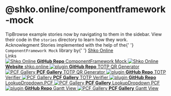 
<Meta title="Shko Online's ComponentFramework-Mock/Introduction" />

<style>
    {`
    .subheading {
      --mediumdark: '#999999';
      font-weight: 900;
      font-size: 13px;
      color: #999;
      letter-spacing: 6px;
      line-height: 24px;
      text-transform: uppercase;
      margin-bottom: 12px;
      margin-top: 40px;
    }

    .link-list {
      display: grid;
      grid-template-columns: 1fr;
      grid-template-rows: 1fr 1fr;
      row-gap: 10px;
    }

    @media (min-width: 620px) {
      .link-list {
        row-gap: 20px;
        column-gap: 20px;
        grid-template-columns: 1fr 1fr;
      }
    }

    @media all and (-ms-high-contrast:none) {
    .link-list {
        display: -ms-grid;
        -ms-grid-columns: 1fr 1fr;
        -ms-grid-rows: 1fr 1fr;
      }
    }

    .link-item {
      display: block;
      padding: 20px 30px 20px 15px;
      border: 1px solid #00000010;
      border-radius: 5px;
      transition: background 150ms ease-out, border 150ms ease-out, transform 150ms ease-out;
      color: #333333;
      display: flex;
      align-items: flex-start;
    }

    .link-item:hover {
      border-color: #1EA7FD50;
      transform: translate3d(0, -3px, 0);
      box-shadow: rgba(0, 0, 0, 0.08) 0 3px 10px 0;
    }

    .link-item:active {
      border-color: #1EA7FD;
      transform: translate3d(0, 0, 0);
    }

    .link-item strong {
      font-weight: 700;
      display: block;
      margin-bottom: 2px;
    }

    .link-item img {
      height: 40px;
      width: 40px;
      margin-right: 15px;
      flex: none;
    }

    .link-item span {
      font-size: 14px;
      line-height: 20px;
    }

    .tip {
      display: inline-block;
      border-radius: 1em;
      font-size: 11px;
      line-height: 12px;
      font-weight: 700;
      background: #E7FDD8;
      color: #66BF3C;
      padding: 4px 12px;
      margin-right: 10px;
      vertical-align: top;
    }

    .tip-wrapper {
      font-size: 13px;
      line-height: 20px;
      margin-top: 40px;
      margin-bottom: 40px;
    }

    .tip-wrapper code {
      font-size: 12px;
      display: inline-block;
    }
  `}
</style>

# @shko.online/componentframework-mock

<div className="tip-wrapper">
    <span className="tip">Tip</span>Browse example stories now by navigating to them in the sidebar. View their code in
    the <code>stories</code> directory to learn how they work.
</div>
<div className="tip-wrapper">
    <span className="tip">Acknowlegment</span> Stories implemented with the help of the{' '}
    <code>ComponentFramework Mock</code> library by{' '}
    <a href="https://shko.online/" target="_blank">
        Shko Online
    </a>
</div>

<div className="subheading">Links</div>

<div className="link-list">
    <a className="link-item" href="https://github.com/Shko-Online/ComponentFramework-Mock" target="_blank">
        <img src="https://avatars.githubusercontent.com/u/103819795?s=200&v=4" alt="Shko Online" />
        <span>
            <strong>GitHub Repo</strong>
            ComponentFramework Mock
        </span>
    </a>
    <a className="link-item" href="https://shko.online" target="_blank">
        <img src="https://avatars.githubusercontent.com/u/103819795?s=200&v=4" alt="Shko Online" />
        <span>
            <strong>Website</strong>
            shko.online
        </span>
    </a>
    <a className="link-item" href="https://github.com/Shko-Online/PCF.TOTP-QR-Generator" target="_blank">
        <img src="https://pngimg.com/uploads/github/github_PNG20.png" alt="plugin" />
        <span>
            <strong>GitHub Repo</strong>
            TOTP QR Generator
        </span>
    </a>
    <a className="link-item" href="https://pcf.gallery/totp-qr-generator/" target="_blank">
        <img src="https://pcf.gallery/assets/images/logo.png" alt="PCF Gallery" />
        <span>
            <strong>PCF Gallery</strong>
            TOTP QR Generator
        </span>
    </a>
    <a className="link-item" href="https://github.com/Shko-Online/PCF.TOTP-Verifier" target="_blank">
        <img src="https://pngimg.com/uploads/github/github_PNG20.png" alt="plugin" />
        <span>
            <strong>GitHub Repo</strong>
            TOTP Verifier
        </span>
    </a>
    <a className="link-item" href="https://pcf.gallery/totp-verifier/" target="_blank">
        <img src="https://pcf.gallery/assets/images/logo.png" alt="PCF Gallery" />
        <span>
            <strong>PCF Gallery</strong>
            TOTP Verifier
        </span>
    </a>
    <a className="link-item" href="https://github.com/drivardxrm/LookupDropdown.PCF" target="_blank">
        <img src="https://pngimg.com/uploads/github/github_PNG20.png" alt="plugin" />
        <span>
            <strong>GitHub Repo</strong>
            LookupDropdown.PCF
        </span>
    </a>
    <a className="link-item" href="https://pcf.gallery/lookup-dropdown-pcf/" target="_blank">
        <img src="https://pcf.gallery/assets/images/logo.png" alt="PCF Gallery" />
        <span>
            <strong>PCF Gallery</strong>
            LookupDropdown PCF
        </span>
    </a>
    <a className="link-item" href="https://github.com/PowerPlatformTools/ProjectManagementTools" target="_blank">
        <img src="https://pngimg.com/uploads/github/github_PNG20.png" alt="plugin" />
        <span>
            <strong>GitHub Repo</strong>
            Gantt View
        </span>
    </a>
    <a className="link-item" href="https://pcf.gallery/gantt-view" target="_blank">
        <img src="https://pcf.gallery/assets/images/logo.png" alt="PCF Gallery" />
        <span>
            <strong>PCF Gallery</strong>
            Gantt View
        </span>
    </a>
</div>
